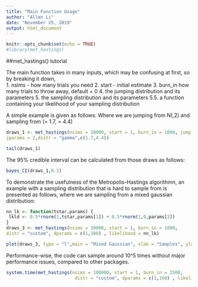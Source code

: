 ```yaml
---
title: "Main Function Usage"
author: "Allen Li"
date: "November 25, 2019"
output: html_document
---
```


```r
knitr::opts_chunk$set(echo = TRUE)
#library(met_hastings)
```

##met_hastings() tutorial

The main function takes in many inputs, which may be confusing at first, so by breaking it down,  
1. nsims - how many trials you need
2. start - initial estimate
3. burn_in how many trials to throw away, default = 0
4. the jumping distribution and its parameters
5. the sampling distribution and its parameters 
5.5. a function containing your likelihood of your sampling distribution

A simple example is given as follows:
Where we are jumping from N(\theta,2)
and sampling from \gamma(\alpha = 1.7, \beta = 4.4)
```r
draws_1 <- met_hastings(nsims = 10000, start = 1, burn_in = 1000, jump = "normal",
jparams = 2,distr = "gamma",c(1.7,4.4))

tail(draws_1)
```

The 95% credible interval can be calculated from those draws as follows:
```r
bayes_CI(draws_1,0.1)
```
To demonstrate the usefulness of the Metropolis-Hastings algorithmn, an example with a
sampling distribution that is hard to sample from is presented as follows,
where we are sampling from a mixed gaussian distribution:

```r
nn_lk <- function(tstar,params) {
 lkld <- 0.5*rnorm(1,tstar,params[1]) + 0.5*rnorm(1,0,params[2])
}
draws_3 <- met_hastings(nsims = 10000, start = 1, burn_in = 1000,
distr = "custom", dparams = c(1,100) , likelihood = nn_lk)

plot(draws_3, type = "l",main = "Mixed Gaussian", xlab = "Samples", ylab = "#")
```

Performance-wise, the code can sample around 10^5 times without major performance issues, compared to other packages.

```r
system.time(met_hastings(nsims = 100000, start = 1, burn_in = 2500,
                          distr = "custom", dparams = c(1,100) , likelihood = nn_lk))
```
